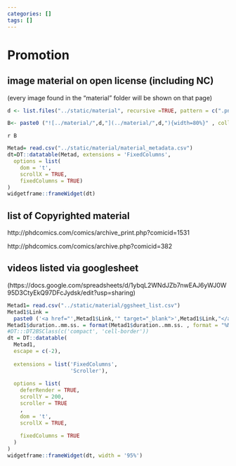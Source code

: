 ```yaml
---
categories: []
tags: []
---
```


# Promotion

## image material on open license (including NC)

(every image found in the "material" folder will be shown on that page)

```r

d <- list.files("../static/material", recursive =TRUE, pattern = c(".png", ".jpg"))

B<- paste0 ("![../material/",d,"](../material/",d,"){width=80%}" , collapse = "\n")

```



`r B` 

```r
Metad= read.csv("../static/material/material_metadata.csv")
dt=DT::datatable(Metad, extensions = 'FixedColumns',
  options = list(
    dom = 't',
    scrollX = TRUE,
    fixedColumns = TRUE)
)
widgetframe::frameWidget(dt)
```

## list of Copyrighted material

http://phdcomics.com/comics/archive_print.php?comicid=1531

http://phdcomics.com/comics/archive.php?comicid=382


## videos listed via googlesheet 

(https://docs.google.com/spreadsheets/d/1ybqL2WNdJZb7nwEAJ6yWJ0W95D3CtyEkQ97DFcJydsk/edit?usp=sharing)

```r
Metad1= read.csv("../static/material/ggsheet_list.csv")
Metad1$Link = 
  paste0 ('<a href="',Metad1$Link,'" target="_blank">',Metad1$Link,"</a>")
Metad1$duration..mm.ss. = format(Metad1$duration..mm.ss. , format = "%M:%S")
#DT:::DT2BSClass(c('compact', 'cell-border'))
dt = DT::datatable(
  Metad1,
  escape = c(-2),
  
  extensions = list('FixedColumns',
                    'Scroller'),
  
  options = list(
    deferRender = TRUE,
    scrollY = 200,
    scroller = TRUE
    ,
    dom = 't',
    scrollX = TRUE,
    
    fixedColumns = TRUE
  )
)
widgetframe::frameWidget(dt, width = '95%')
```









